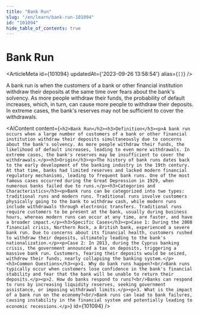 ```yaml
---
title: "Bank Run"
slug: "/en/learn/bank-run-101094"
id: "101094"
hide_table_of_contents: true
---
```



# Bank Run

<ArticleMeta id={101094} updatedAt={'2023-09-26 13:58:54'} alias={`[]`} />
<div className='border-solid border-b border-t-0 my-4 border-[var(--ifm-color-gray-300)]' />

A bank run is when the customers of a bank or other financial institution withdraw their deposits at the same time over fears about the bank's solvency. As more people withdraw their funds, the probability of default increases, which, in turn, can cause more people to withdraw their deposits. In extreme cases, the bank's reserves may not be sufficient to cover the withdrawals.

<AIContent content={`<h2>Bank Run</h2><h3>Definition</h3><p>A bank run occurs when a large number of customers of a bank or other financial institution withdraw their deposits simultaneously due to concerns about the bank's solvency. As more people withdraw their funds, the likelihood of default increases, leading to even more withdrawals. In extreme cases, the bank's reserves may be insufficient to cover the withdrawals.</p><h3>Origin</h3><p>The history of bank runs dates back to the early development of the banking industry in the 19th century. At that time, banks had limited reserves and lacked modern financial regulatory mechanisms, leading to frequent bank runs. One of the most famous cases occurred during the Great Depression in 1929, when numerous banks failed due to runs.</p><h3>Categories and Characteristics</h3><p>Bank runs can be categorized into two types: traditional runs and modern runs. Traditional runs involve customers physically going to the bank to withdraw cash, while modern runs include withdrawals through electronic transfers. Traditional runs require customers to be present at the bank, usually during business hours, whereas modern runs can occur at any time, are faster, and have a broader impact.</p><h3>Specific Cases</h3><p>Case 1: During the 2008 financial crisis, Northern Rock, a British bank, experienced a severe bank run. Due to concerns about its financial health, customers rushed to withdraw their deposits, ultimately leading to the bank's nationalization.</p><p>Case 2: In 2013, during the Cyprus banking crisis, the government announced a tax on deposits, triggering a massive bank run. Customers, fearing their deposits would be seized, withdrew their funds, nearly collapsing the banking system.</p><h3>Common Questions</h3><p>1. Why do bank runs happen?<br/>Bank runs typically occur when customers lose confidence in the bank's financial stability and fear that the bank will be unable to return their deposits.</p><p>2. How do banks respond to runs?<br/>Banks can respond to runs by increasing liquidity reserves, seeking government assistance, or imposing withdrawal limits.</p><p>3. What is the impact of a bank run on the economy?<br/>Bank runs can lead to bank failures, causing instability in the financial system and potentially leading to economic recessions.</p>`} id={101094} />
